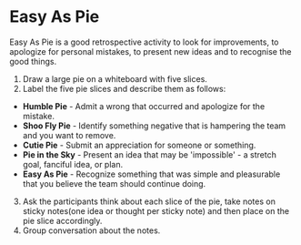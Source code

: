 
# Easy As Pie

Easy As Pie is a good retrospective activity to look for improvements, to apologize for personal mistakes, to present new ideas and to recognise the good things.

1. Draw a large pie on a whiteboard with five slices.
2. Label the five pie slices and describe them as follows:

- **Humble Pie** - Admit a wrong that occurred and apologize for the mistake.
- **Shoo Fly Pie** - Identify something negative that is hampering the team and you want to remove.
- **Cutie Pie** - Submit an appreciation for someone or something.
- **Pie in the Sky** - Present an idea that may be 'impossible' - a stretch goal, fanciful idea, or plan.
- **Easy As Pie** - Recognize something that was simple and pleasurable that you believe the team should continue doing.

3. Ask the participants think about each slice of the pie, take notes on sticky notes(one idea or thought per sticky note) and then place on the pie slice accordingly.
4. Group conversation about the notes.
